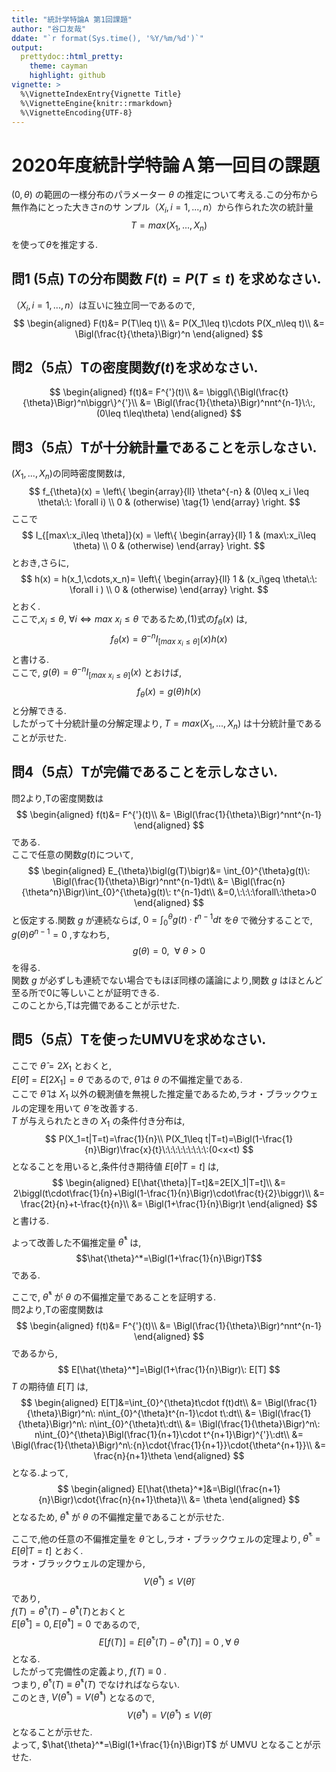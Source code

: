```yaml
---
title: "統計学特論A 第1回課題"
author: "谷口友哉"
ddate: "`r format(Sys.time(), '%Y/%m/%d')`"
output:
  prettydoc::html_pretty:
    theme: cayman
    highlight: github
vignette: >
  %\VignetteIndexEntry{Vignette Title}
  %\VignetteEngine{knitr::rmarkdown}
  %\VignetteEncoding{UTF-8}
---
```

# 2020年度統計学特論Ａ第一回目の課題  
$(0,\theta)$ の範囲の一様分布のパラメーター $\theta$ の推定について考える.この分布から無作為にとった大きさ$n$のサ
ンプル$（X_i, i = 1, . . . , n）$から作られた次の統計量
$$T = max(X_1, . . . , X_n)$$
を使って$\theta$を推定する.  

## 問1 (5点) Tの分布関数 $F(t) = P(T\leq t)$ を求めなさい.  
$（X_i, i = 1, . . . , n）$は互いに独立同一であるので,
$$
\begin{aligned}
F(t)&= P(T\leq t)\\
    &= P(X_1\leq t)\cdots P(X_n\leq t)\\
    &= \Bigl(\frac{t}{\theta}\Bigr)^n
\end{aligned}
$$

## 問2（5点）Tの密度関数$f(t)$を求めなさい.  
$$
\begin{aligned}
f(t)&= F^{'}(t)\\
    &= \biggl\{\Bigl(\frac{t}{\theta}\Bigr)^n\biggr\}^{'}\\
    &= \Bigl(\frac{1}{\theta}\Bigr)^nnt^{n-1}\:\:,(0\leq t\leq\theta)
\end{aligned}
$$

## 問3（5点）Tが十分統計量であることを示しなさい.  
$(X_1, . . . , X_n)$の同時密度関数は,
$$
f_{\theta}(x) = \left\{
\begin{array}{ll}
\theta^{-n} & (0\leq x_i \leq \theta\:\: \forall i)  \\
0 & (otherwise) \tag{1}
\end{array} 
\right.
$$
ここで
$$
I_{[max\:x_i\leq \theta]}(x) = \left\{
\begin{array}{ll}
1 & (max\:x_i\leq \theta) \\
0 & (otherwise) 
\end{array} 
\right.
$$
とおき,さらに,
$$
h(x) = h(x_1,\cdots,x_n)=
\left\{
\begin{array}{ll}
1 & (x_i\geq \theta\:\: \forall i ) \\
0 & (otherwise) 
\end{array} 
\right.
$$
とおく.  
ここで,$x_i\leq\theta,\:\forall i\Leftrightarrow max\:x_i\leq \theta$ であるため,(1)式の$f_\theta(x)$ は,
$$
f_\theta(x) = \theta^{-n}I_{[max\:x_i\leq \theta]}(x)h(x)
$$
と書ける.  
ここで, $g(\theta) =  \theta^{-n}I_{[max\:x_i\leq \theta]}(x)$ とおけば,
$$
f_\theta(x) = g(\theta)h(x)
$$
と分解できる.  
したがって十分統計量の分解定理より, $T = max(X_1, . . . , X_n)$  は十分統計量であることが示せた.

## 問4（5点）Tが完備であることを示しなさい.  
問2より,Tの密度関数は
$$
\begin{aligned}
f(t)&= F^{'}(t)\\
    &= \Bigl(\frac{1}{\theta}\Bigr)^nnt^{n-1}
\end{aligned}
$$
である.  
ここで任意の関数$g(t)$について,
$$
\begin{aligned}
E_{\theta}\bigl(g(T)\bigr)&= \int_{0}^{\theta}g(t)\: \Bigl(\frac{1}{\theta}\Bigr)^nnt^{n-1}dt\\
&= \Bigl(\frac{n}{\theta^n}\Bigr)\int_{0}^{\theta}g(t)\: t^{n-1}dt\\
&=0,\:\:\:\forall\:\theta>0
\end{aligned} 
$$
と仮定する.関数 $g$ が連続ならば, $0=\int_{0}^{\theta}g(t)\cdot t^{n-1}dt$ を$\theta$ で微分することで, $g(\theta)\theta^{n-1}=0$ ,すなわち,
$$
g(\theta)=0,\:\: \forall\:\theta>0
$$
を得る.   
関数 $g$ が必ずしも連続でない場合でもほぼ同様の議論により,関数 $g$ はほとんど至る所で0に等しいことが証明できる.  
このことから,Tは完備であることが示せた.

## 問5（5点）Tを使ったUMVUを求めなさい.  
ここで $\hat{\theta}=2X_1$ とおくと,  
$E[\hat{\theta}]=E[2X_1]=\theta$ であるので, $\hat{\theta}$ は $\theta$ の不偏推定量である.  
ここで $\hat{\theta}$ は $X_1$ 以外の観測値を無視した推定量であるため,ラオ・ブラックウェルの定理を用いて $\hat{\theta}$ を改善する.  
$T$ が与えられたときの $X_1$ の条件付き分布は,
$$
P(X_1=t|T=t)=\frac{1}{n}\\
P(X_1\leq t|T=t)=\Bigl(1-\frac{1}{n}\Bigr)\frac{x}{t}\:\:\:\:\:\:\:\:\:(0<x<t)
$$
となることを用いると,条件付き期待値 $E[\hat{\theta}|T=t]$ は,
$$
\begin{aligned}
E[\hat{\theta}|T=t]&=2E[X_1|T=t]\\
    &= 2\biggl(t\cdot\frac{1}{n}+\Bigl(1-\frac{1}{n}\Bigr)\cdot\frac{t}{2}\biggr)\\
    &= \frac{2t}{n}+t-\frac{t}{n}\\
    &= \Bigl(1+\frac{1}{n}\Bigr)t
\end{aligned}
$$
と書ける.  

よって改善した不偏推定量 $\hat{\theta}^*$ は, $$\hat{\theta}^*=\Bigl(1+\frac{1}{n}\Bigr)T$$
である.  

ここで, $\hat{\theta}^*$ が $\theta$ の不偏推定量であることを証明する.  
問2より,Tの密度関数は
$$
\begin{aligned}
f(t)&= F^{'}(t)\\
    &= \Bigl(\frac{1}{\theta}\Bigr)^nnt^{n-1}
\end{aligned}
$$
であるから,  
$$
E[\hat{\theta}^*]=\Bigl(1+\frac{1}{n}\Bigr)\: E[T]
$$
$T$ の期待値 $E[T]$ は,
$$
\begin{aligned}
E[T]&=\int_{0}^{\theta}t\cdot f(t)dt\\
    &= \Bigl(\frac{1}{\theta}\Bigr)^n\: n\int_{0}^{\theta}t^{n-1}\cdot t\:dt\\
    &= \Bigl(\frac{1}{\theta}\Bigr)^n\: n\int_{0}^{\theta}t\:dt\\
    &= \Bigl(\frac{1}{\theta}\Bigr)^n\: n\int_{0}^{\theta}\Bigl(\frac{1}{n+1}\cdot t^{n+1}\Bigr)^{'}\:dt\\
    &= \Bigl(\frac{1}{\theta}\Bigr)^n\:{n}\cdot{\frac{1}{n+1}}\cdot{\theta^{n+1}}\\
    &= \frac{n}{n+1}\theta
\end{aligned}
$$
となる.よって,  
$$
\begin{aligned}
E[\hat{\theta}^*]&=\Bigl(\frac{n+1}{n}\Bigr)\cdot{\frac{n}{n+1}\theta}\\
    &= \theta
\end{aligned}
$$
となるため, $\hat{\theta}^*$ が $\theta$ の不偏推定量であることが示せた.  

ここで,他の任意の不偏推定量を $\tilde{\theta}$ とし,ラオ・ブラックウェルの定理より, $\tilde{\theta}^*=E[\tilde{\theta}|T=t]$ とおく.  
ラオ・ブラックウェルの定理から,
$$
V(\tilde{\theta}^*)\leq V(\tilde{\theta})
$$
であり,  
$f(T)=\tilde{\theta}^*(T)-\hat{\theta}^*(T)$とおくと  
$E[\tilde{\theta}^*]=0,E[\hat{\theta}^*]=0$ であるので,
$$
E[f(T)]=E[\tilde{\theta}^*(T)-\hat{\theta}^*(T)]=0\:,\forall\:\theta
$$
となる.  
したがって完備性の定義より, $f(T)\equiv0$ .  
つまり, $\tilde{\theta}^*(T)\equiv\hat{\theta}^*(T)$ でなければならない.  
このとき, $V(\tilde{\theta}^*)=V(\hat{\theta}^*)$ となるので,
$$
V(\hat{\theta}^*)=V(\tilde{\theta}^*)\leq V(\tilde{\theta})
$$
となることが示せた.  
よって, $\hat{\theta}^*=\Bigl(1+\frac{1}{n}\Bigr)T$ が UMVU となることが示せた.












